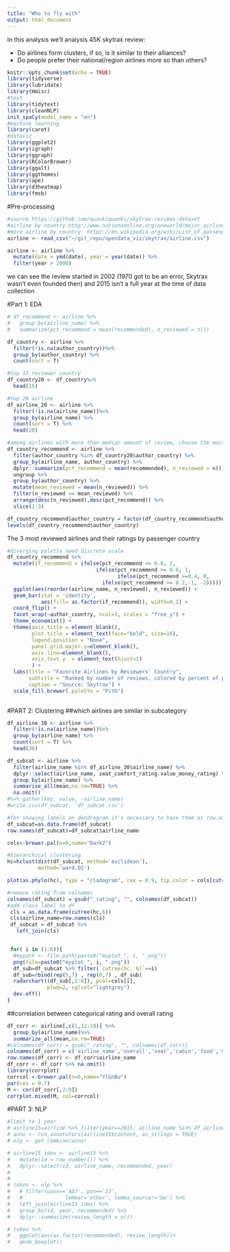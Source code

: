 ```yaml
---
title: "Who to fly with"
output: html_document
---
```


In this analysis we'll analysis 45K skytrax review:

* Do airlines form clusters, if so, is it similar to their alliances?
* Do people prefer their national/region airlines more so than others?


```r
knitr::opts_chunk$set(echo = TRUE)
library(tidyverse)
library(lubridate)
library(Hmisc)
#text
library(tidytext)
library(cleanNLP)
init_spaCy(model_name = "en")
#machine learning
library(caret)
#dataviz
library(ggplot2)
library(igraph)
library(ggraph)
library(RColorBrewer)
library(ggalt)
library(ggthemes)
library(ape)
library(d3heatmap)
library(fmsb)
```

#Pre-processing

```r
#source https://github.com/quankiquanki/skytrax-reviews-dataset
#airline by country:http://www.nationsonline.org/oneworld/major_airlines.htm
#more airline by country: https://en.wikipedia.org/wiki/List_of_passenger_airlines
airline <- read_csv("~/git_repo/opendata_viz/skytrax/airline.csv")
```

```r
airline <- airline %>%
  mutate(date = ymd(date), year = year(date)) %>%
  filter(year > 2000)
```

we can see the review started in 2002 (1970 got to be an error, Skytrax wasn't even founded then) and 2015 isn't a full year at the time of data collection

#Part 1: EDA

```r
# df_recommend <- airline %>% 
#   group_by(airline_name) %>%
#   summarize(pct_recommend = mean(recommended), n_reviewed = n()) 
```

```r
df_country <- airline %>% 
  filter(!is.na(author_country))%>% 
  group_by(author_country) %>%
  count(sort = T) 

#top 15 reviewer country
df_country20 <- df_country%>%
  head(15)
```

```r
#top 20 airline
df_airline_20 <- airline %>% 
  filter(!is.na(airline_name))%>% 
  group_by(airline_name) %>%
  count(sort = T) %>%
  head(20)
```


```r
#among airlines with more than median amount of review, choose the most recommended
df_country_recommend <- airline %>%
  filter(author_country %in% df_country20$author_country) %>%
  group_by(airline_name, author_country) %>%
  dplyr::summarize(pct_recommend = mean(recommended), n_reviewed = n()) %>%
  ungroup %>%
  group_by(author_country) %>%
  mutate(mean_reviewed = mean(n_reviewed)) %>%
  filter(n_reviewed >= mean_reviewed) %>%
  arrange(desc(n_reviewed),desc(pct_recommend)) %>%
  slice(1:3)
```

```r
df_country_recommend$author_country = factor(df_country_recommend$author_country, levels = df_country20$author_country)
levels(df_country_recommend$author_country)
```

The 3 most reviewed airlines and their ratings by passenger country
```r
#diverging palette need discrete scale
df_country_recommend %>%
  mutate(if_recommend = ifelse(pct_recommend >= 0.8, 2, 
                             ifelse(pct_recommend >= 0.6, 1,  
                                    ifelse(pct_recommend >=0.4, 0,  
                               ifelse(pct_recommend >= 0.2,-1, -2))))) %>%
  ggplot(aes(reorder(airline_name, n_reviewed), n_reviewed)) +
  geom_bar(stat = 'identity', 
           aes(fill= as.factor(if_recommend)), width=0.2) + 
  coord_flip() +
  facet_wrap(~author_country, ncol=3, scales = "free_y") + 
  theme_economist() + 
  theme(axis.title = element_blank(),
        plot.title = element_text(face="bold", size=16),
        legend.position = "None",
        panel.grid.major.y=element_blank(),
        axis.line=element_blank(),
        axis.text.y  = element_text(hjust=1)
        ) +
  labs(title = "Favorite Airlines by Reviewers' Country",
       subtitle = "Ranked by number of reviews, colored by percent of positive reviews", 
       caption = "Source: Skytrax") +
  scale_fill_brewer( palette = "PiYG") 
   
```





#PART 2: Clustering
##which airlines are similar in subcategory

```r
df_airline_30 <- airline %>% 
  filter(!is.na(airline_name))%>% 
  group_by(airline_name) %>%
  count(sort = T) %>%
  head(30)

df_subcat <- airline %>%
  filter(airline_name %in% df_airline_30$airline_name) %>%
  dplyr::select(airline_name, seat_comfort_rating:value_money_rating) %>%
  group_by(airline_name) %>%
  summarise_all(mean,na.rm=TRUE) %>%
  na.omit()
#%>% gather(key, value, -airline_name)
#write.csv(df_subcat, 'df_subcat.csv')
```

```r
#for showing labels on dendrogram it's necessary to have them as row.name of the dataframe
df_subcat=as.data.frame(df_subcat)
row.names(df_subcat)=df_subcat$airline_name

cols<-brewer.pal(n=6,name="Dark2")

#hierarchical clustering
hc=hclust(dist(df_subcat, method='euclidean'), 
          method='ward.D2')

plot(as.phylo(hc), type = "cladogram", cex = 0.9, tip.color = cols[cutree(hc,6)])
```

```r
#remove rating from colnames
colnames(df_subcat) = gsub("_rating", "", colnames(df_subcat))
#add class label to df
 cls = as.data.frame(cutree(hc,6))
 cls$airline_name=row.names(cls)
 df_subcat = df_subcat %>%
   left_join(cls)


 for( i in (1:6)){
  #mypath <- file.path(paste0("myplot_", i, ".png"))
  png(file=paste0("myplot_", i, ".png"))
  df_sub=df_subcat %>% filter(`cutree(hc, 6)`==i)
  df_sub=rbind(rep(5,7) , rep(0,7) , df_sub)
  radarchart((df_sub[,2:8]), pcol=cols[i], 
             plwd=2, cglcol="lightgrey")
  dev.off()
}
```

##correlation between categorical rating and overall rating
```r

df_corr <- airline[,c(1,12:19)] %>%
  group_by(airline_name)%>%
  summarize_all(mean,na.rm=TRUE) 
#colnames(df_corr) = gsub("_rating", "", colnames(df_corr))
colnames(df_corr) = c('airline_name','overall','seat','cabin','food','movie','ground','wifi','value')
row.names(df_corr) <- df_corr$airline_name
df_corr <- df_corr %>% na.omit()
library(corrplot)
corrcol <-brewer.pal(n=6,name="YlGnBu")
par(cex = 0.7)
M <- cor(df_corr[,2:9])
corrplot.mixed(M, col=corrcol)
```



#PART 3: NLP
```r
#limit to 1 year
# airline15=airline %>% filter(year==2015, airline_name %in% df_airline_30$airline_name)
# anno <- run_annotators(airline15$content, as_strings = TRUE)
# nlp <- get_combine(anno)
```

```r
# airline15_idex <- airline15 %>%
#   mutate(id = row_number()) %>% 
#   dplyr::select(id, airline_name, recommended, year)
# 
# 
# token <- nlp %>% 
#   # filter(upos=='ADJ', pos=='JJ', 
#   #              lemma!='other', lemma_source!='be') %>%
#   left_join(airline15_idex) %>%
#   group_by(id, year, recommended) %>%
#   dplyr::summarize(review_length = n())

# token %>%
#   ggplot(aes(as.factor(recommended), review_length))+
#   geom_boxplot()
```
